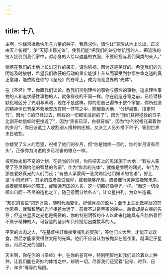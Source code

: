 ```yaml
---
---
---
```

title: 十八
---

主啊，你经常播撒快乐与力量的种子，我恳求你，请你让“真理从地上长出，正义由天上俯视”，使“天际出现光体”。使我们能“把我们的饼分给饥饿的人，把流浪的穷人接引到我们家中，对赤身的人给以遮羞的衣服，不要轻视与我们同类的亲人。”

倘若在我们的土地上长出这样的果实，请你俯视，因为这是美好的。希望我们的光明能及时放射，希望我们收获的行动的果实能够上升从而享受到参悟生命之道的真正意趣，能依附在你的《圣经》的苍穹上，成为照亮世界的“光体”。

在《圣经》里，你跟我们谈论，教我们辨别理性的事物与感性的事物，追求理性事物的人和追求感性事物的人，就像昼夜的不同一样。你在创造苍穹之前，已经潜移默化地区分了光明与黑暗，现在不是这样，你的恩惠已遍布于整个宇宙，你所创造的精神体已有条不紊地安放在同一苍穹之中，照耀着大地，“分辨昼夜，指定时节”。因为“旧的已经过去，所有的一切都变成新的了”，因为“我们获得拯救的日子比刚开始信仰时更接近了”，因为“黑夜已深，白昼将临”，因为“你的祝福充满着你的岁月”，你已派遣工人收割别人播种的庄稼，又派工人另外播下种子，等到世界末日收割。

你接受了义人的愿望，祝福了他们的岁月，但“你是始终一贯的，你的岁月没有尽头”，正像你为消逝的岁月准备的粮仓一样。

按照你永恒不变的计划，在适当的时间，你将把天上的恩泽施于大地：“有些人蒙受了圣灵赐给他的智慧的言语”，作为“恢宏的光体”，就像是黎明的曙光，专门为那些爱好真光的人们而设；“有些人承蒙同一圣灵赐给他们知识的言语”，好比是“小的光体”，其余的或者蒙受信仰，或者能够疗疾，或者能行灵异或能知未来，或者能辨别神的邪正，或精通万国的方言，这一切都好像星光一样。“而这一切全都出自同一圣灵的造化之工，随己意而分给各人”，让众星拱列，为众生造福。

“知识的言语”包罗万象，随时代而变化，好像月亮的盈亏；至于上文比做星辰的其他恩典，就和智慧的光华相差太远了，前者不过是黑夜的序曲，后者却是白昼的先导；但这些星辰之光也是需要的，你的特别明智的仆人以此来比喻具有凡胎俗骨但不属于精神的人，可智慧的圣训却只传授给出类拔萃的人。

平常的血肉之人，“在基督中好像接受哺乳的婴孩”，等他们长大后，才能正式饮食，然后才能承受得住太阳的光辉。他们不应自认为被抛弃在黑夜里，就满足于星辰，月亮之光的照射。

天主啊，你在你的《圣经》中，在你的苍穹中，特别明智地和我们谈论着以上种种，让我们能在奇妙的体悟之中，辨明一切，尽管我们还受着“记号、时节、日子、年岁”等等的局限。